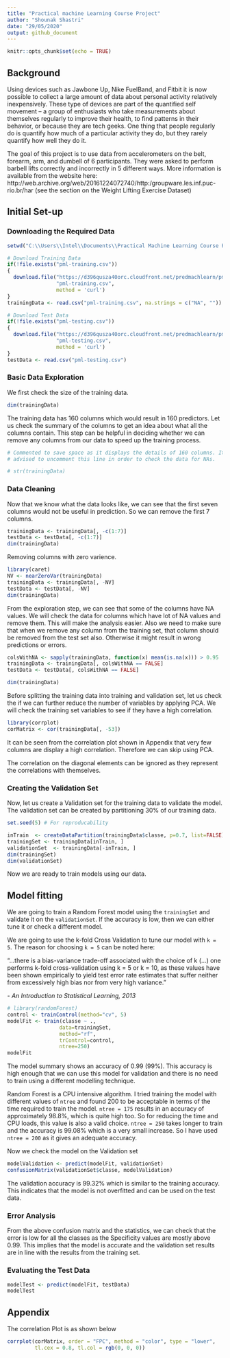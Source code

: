 ---
title: "Practical machine Learning Course Project"
author: "Shounak Shastri"
date: "29/05/2020"
output: github_document
---

```{r setup, include=FALSE}
knitr::opts_chunk$set(echo = TRUE)
```

## Background

Using devices such as Jawbone Up, Nike FuelBand, and Fitbit it is now possible 
to collect a large amount of data about personal activity relatively 
inexpensively. These type of devices are part of the quantified self movement – 
a group of enthusiasts who take measurements about themselves regularly to 
improve their health, to find patterns in their behavior, or because they are 
tech geeks. One thing that people regularly do is quantify how much of a 
particular activity they do, but they rarely quantify how well they do it.

The goal of this project is to use data from accelerometers on the belt, 
forearm, arm, and dumbell of 6 participants. They were asked to perform barbell 
lifts correctly and incorrectly in 5 different ways. More information is 
available from the website here: 
http://web.archive.org/web/20161224072740/http:/groupware.les.inf.puc-rio.br/har
(see the section on the Weight Lifting Exercise Dataset) 


## Initial Set-up

### Downloading the Required Data

```{r}
setwd("C:\\Users\\Intel\\Documents\\Practical Machine Learning Course Project")

# Download Training Data
if(!file.exists("pml-training.csv"))
{
  download.file("https://d396qusza40orc.cloudfront.net/predmachlearn/pml-training.csv",
                "pml-training.csv",
                method = 'curl')
}
trainingData <- read.csv("pml-training.csv", na.strings = c("NA", ""))

# Download Test Data
if(!file.exists("pml-testing.csv"))
{
  download.file("https://d396qusza40orc.cloudfront.net/predmachlearn/pml-testing.csv",
                "pml-testing.csv",
                method = 'curl')
}
testData <- read.csv("pml-testing.csv")
```

### Basic Data Exploration

We first check the size of the training data.

```{r }
dim(trainingData)
```

The training data has 160 columns which would result in 160 predictors. Let us 
check the summary of the columns to get an idea about what all the columns 
contain. This step can be helpful in deciding whether we can remove any columns 
from our data to speed up the training process.

```{r}
# Commented to save space as it displays the details of 160 columns. It is 
# advised to uncomment this line in order to check the data for NAs.

# str(trainingData)
```

### Data Cleaning

Now that we know what the data looks like, we can see that the first seven 
columns would not be useful in prediction. So we can remove the first 7 columns.

```{r}
trainingData <- trainingData[, -c(1:7)]
testData <- testData[, -c(1:7)]
dim(trainingData)
```

Removing columns with zero varience.

```{r}
library(caret)
NV <- nearZeroVar(trainingData)
trainingData <- trainingData[, -NV]
testData <- testData[, -NV]
dim(trainingData)
```

From the exploration step, we can see that some of the columns have NA values. 
We will check the data for columns which have lot of NA values and remove them.
This will make the analysis easier. Also we need to make sure that when we remove
any column from the training set, that column should be removed from the test 
set also. Otherwise it might result in wrong predictions or errors.

```{r}
colsWithNA <- sapply(trainingData, function(x) mean(is.na(x))) > 0.95
trainingData <- trainingData[, colsWithNA == FALSE]
testData <- testData[, colsWithNA == FALSE]

dim(trainingData)
```

Before splitting the training data into training and validation set, let us 
check the if we can further reduce the number of variables by applying PCA.
We will check the training set variables to see if they have a high correlation.

```{r}
library(corrplot)
corMatrix <- cor(trainingData[, -53])
```

It can be seen from the correlation plot shown in Appendix that very few columns
are display a high correlation. Therefore we can skip using PCA.

The correlation on the diagonal elements can be ignored as they 
represent the correlations with themselves. 

### Creating the Validation Set

Now, let us create a Validation set for the training data to validate the model.
The validation set can be created by partitioning 30% of our training data.

```{r}
set.seed(5) # For reproducability

inTrain  <- createDataPartition(trainingData$classe, p=0.7, list=FALSE)
trainingSet <- trainingData[inTrain, ]
validationSet  <- trainingData[-inTrain, ]
dim(trainingSet)
dim(validationSet)
```

Now we are ready to train models using our data.

## Model fitting

We are going to train a Random Forest model using the `trainingSet` and 
validate it on the `validationSet`. If the accuracy is low, then we can either
tune it or check a different model.

We are going to use the k-fold Cross Validation to tune our model with `k = 5`.
The reason for choosing `k = 5` can be noted here:

"...there is a bias-variance trade-off associated with the choice of k (...) 
one performs k-fold cross-validation using k = 5 or k = 10, as these values have
been shown empirically to yield test error rate estimates that suffer neither
from excessively high bias nor from very high variance." 

*- An Introduction to Statistical Learning, 2013*


```{r}
# library(randomForest)
control <- trainControl(method="cv", 5)
modelFit <- train(classe ~ .,
                 data=trainingSet,
                 method="rf",
                 trControl=control,
                 ntree=250)
modelFit
```

The model summary shows an accuracy of 0.99 (99%). This accuracy is high enough 
that we can use this model for validation and there is no need to train using a 
different modelling technique. 

Random Forest is a CPU intensive algorithm. I tried training the model with
different values of `ntree` and found 200 to be acceptable in terms of the time
required to train the model. `ntree = 175` results in an accuracy of
approximately 98.8%, which is quite high too. So for reducing the time and CPU 
loads, this value is also a valid choice. `ntree = 250` takes longer to
train and the accuracy is 99.08% which is a very small increase. So I have used 
`ntree = 200` as it gives an adequate accuracy.

Now we check the model on the Validation set

```{r}
modelValidation <- predict(modelFit, validationSet)
confusionMatrix(validationSet$classe, modelValidation)
```

The validation accuracy is 99.32% which is similar to the training accuracy.
This indicates that the model is not overfitted and can be used on the test data.

### Error Analysis

From the above confusion matrix and the statistics, we can check that the error
is low for all the classes as the Specificity values are mostly above 0.99.
This implies that the model is accurate and the validation set results are in 
line with the results from the training set.

### Evaluating the Test Data

```{r}
modelTest <- predict(modelFit, testData)
modelTest
```

## Appendix

The correlation Plot is as shown below

```{r}
corrplot(corMatrix, order = "FPC", method = "color", type = "lower", 
         tl.cex = 0.8, tl.col = rgb(0, 0, 0))
```